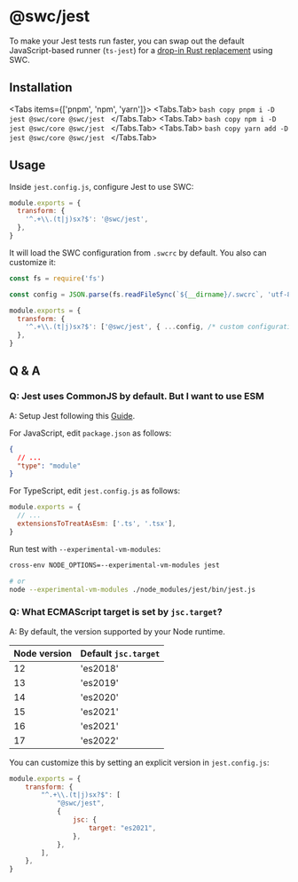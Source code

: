 
# @swc/jest

To make your Jest tests run faster, you can swap out the default JavaScript-based runner (`ts-jest`) for a [drop-in Rust replacement](https://github.com/swc-project/pkgs/tree/main/packages/jest) using SWC.

## Installation

<Tabs items={['pnpm', 'npm', 'yarn']}>
  <Tabs.Tab>
    ```bash copy
    pnpm i -D jest @swc/core @swc/jest
    ```
  </Tabs.Tab>
  <Tabs.Tab>
    ```bash copy
    npm i -D jest @swc/core @swc/jest
    ```
  </Tabs.Tab>
  <Tabs.Tab>
    ```bash copy
    yarn add -D jest @swc/core @swc/jest
    ```
  </Tabs.Tab>
</Tabs>

## Usage

Inside `jest.config.js`, configure Jest to use SWC:

```js filename="jest.config.js" copy
module.exports = {
  transform: {
    '^.+\\.(t|j)sx?$': '@swc/jest',
  },
}
```

It will load the SWC configuration from `.swcrc` by default. You also can customize it:

```js filename="jest.config.js" copy
const fs = require('fs')

const config = JSON.parse(fs.readFileSync(`${__dirname}/.swcrc`, 'utf-8'))

module.exports = {
  transform: {
    '^.+\\.(t|j)sx?$': ['@swc/jest', { ...config, /* custom configuration in Jest */ }],
  },
}
```

## Q & A

### Q: Jest uses CommonJS by default. But I want to use ESM

A: Setup Jest following this [Guide](https://jestjs.io/docs/ecmascript-modules).

For JavaScript, edit `package.json` as follows:

```json filename="package.json" copy
{
  // ...
  "type": "module"
}
```

For TypeScript, edit `jest.config.js` as follows:

```js filename="jest.config.js" copy
module.exports = {
  // ...
  extensionsToTreatAsEsm: ['.ts', '.tsx'],
}
```

Run test with `--experimental-vm-modules`:

```sh
cross-env NODE_OPTIONS=--experimental-vm-modules jest

# or
node --experimental-vm-modules ./node_modules/jest/bin/jest.js
```

### Q: What ECMAScript target is set by `jsc.target`?

A: By default, the version supported by your Node runtime.

| Node version | Default `jsc.target` |
| ------------ | -------------------- |
| 12           | 'es2018'             |
| 13           | 'es2019'             |
| 14           | 'es2020'             |
| 15           | 'es2021'             |
| 16           | 'es2021'             |
| 17           | 'es2022'             |

You can customize this by setting an explicit version in `jest.config.js`:

```js filename="jest.config.js" copy
module.exports = {
    transform: {
        "^.+\\.(t|j)sx?$": [
            "@swc/jest",
            {
                jsc: {
                    target: "es2021",
                },
            },
        ],
    },
}
```
